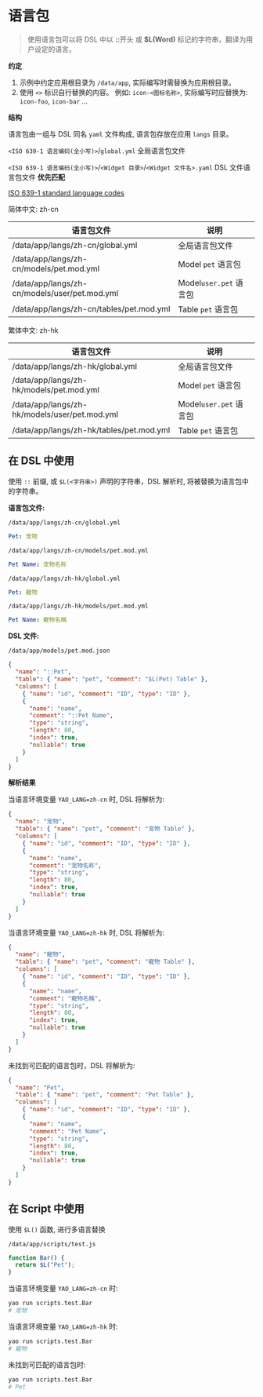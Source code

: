 # 语言包

<blockquote>
  使用语言包可以将 DSL 中以 <strong>::</strong>开头 或 <strong>$L(Word)</strong>
  标记的字符串，翻译为用户设定的语言。
</blockquote>

**约定**

1. 示例中约定应用根目录为 `/data/app`, 实际编写时需替换为应用根目录。
2. 使用 `<>` 标识自行替换的内容。 例如: `icon-<图标名称>`, 实际编写时应替换为: `icon-foo`, `icon-bar` ...

**结构**

语言包由一组与 DSL 同名 `yaml` 文件构成, 语言包存放在应用 `langs` 目录。

`<ISO 639-1 语言编码(全小写)>`/`global.yml` 全局语言包文件

`<ISO 639-1 语言编码(全小写)>`/`<Widget 目录>`/`<Widget 文件名>.yaml` DSL 文件语言包文件 **优先匹配**

[ISO 639-1 standard language codes](https://www.andiamo.co.uk/resources/iso-language-codes/)

简体中文: zh-cn

| 语言包文件                                    | 说明                   |
| --------------------------------------------- | ---------------------- |
| /data/app/langs/zh-cn/global.yml              | 全局语言包文件         |
| /data/app/langs/zh-cn/models/pet.mod.yml      | Model `pet` 语言包     |
| /data/app/langs/zh-cn/models/user/pet.mod.yml | Model`user.pet` 语言包 |
| /data/app/langs/zh-cn/tables/pet.mod.yml      | Table `pet` 语言包     |

繁体中文: zh-hk

| 语言包文件                                    | 说明                   |
| --------------------------------------------- | ---------------------- |
| /data/app/langs/zh-hk/global.yml              | 全局语言包文件         |
| /data/app/langs/zh-hk/models/pet.mod.yml      | Model `pet` 语言包     |
| /data/app/langs/zh-hk/models/user/pet.mod.yml | Model`user.pet` 语言包 |
| /data/app/langs/zh-hk/tables/pet.mod.yml      | Table `pet` 语言包     |

## 在 DSL 中使用

使用 `::` 前缀, 或 `$L(<字符串>)` 声明的字符串，DSL 解析时, 将被替换为语言包中的字符串。

**语言包文件:**

`/data/app/langs/zh-cn/global.yml`

```yaml
Pet: 宠物
```

`/data/app/langs/zh-cn/models/pet.mod.yml`

```yaml
Pet Name: 宠物名称
```

`/data/app/langs/zh-hk/global.yml`

```yaml
Pet: 寵物
```

`/data/app/langs/zh-hk/models/pet.mod.yml`

```yaml
Pet Name: 寵物名稱
```

**DSL 文件:**

`/data/app/models/pet.mod.json`

```json
{
  "name": "::Pet",
  "table": { "name": "pet", "comment": "$L(Pet) Table" },
  "columns": [
    { "name": "id", "comment": "ID", "type": "ID" },
    {
      "name": "name",
      "comment": "::Pet Name",
      "type": "string",
      "length": 80,
      "index": true,
      "nullable": true
    }
  ]
}
```

**解析结果**

当语言环境变量 `YAO_LANG=zh-cn` 时, DSL 将解析为:

```json
{
  "name": "宠物",
  "table": { "name": "pet", "comment": "宠物 Table" },
  "columns": [
    { "name": "id", "comment": "ID", "type": "ID" },
    {
      "name": "name",
      "comment": "宠物名称",
      "type": "string",
      "length": 80,
      "index": true,
      "nullable": true
    }
  ]
}
```

当语言环境变量 `YAO_LANG=zh-hk` 时, DSL 将解析为:

```json
{
  "name": "寵物",
  "table": { "name": "pet", "comment": "寵物 Table" },
  "columns": [
    { "name": "id", "comment": "ID", "type": "ID" },
    {
      "name": "name",
      "comment": "寵物名稱",
      "type": "string",
      "length": 80,
      "index": true,
      "nullable": true
    }
  ]
}
```

未找到可匹配的语言包时，DSL 将解析为:

```json
{
  "name": "Pet",
  "table": { "name": "pet", "comment": "Pet Table" },
  "columns": [
    { "name": "id", "comment": "ID", "type": "ID" },
    {
      "name": "name",
      "comment": "Pet Name",
      "type": "string",
      "length": 80,
      "index": true,
      "nullable": true
    }
  ]
}
```

## 在 Script 中使用

使用 `$L()` 函数, 进行多语言替换

`/data/app/scripts/test.js`

```javascript
function Bar() {
  return $L("Pet");
}
```

当语言环境变量 `YAO_LANG=zh-cn` 时:

```bash
yao run scripts.test.Bar
# 宠物
```

当语言环境变量 `YAO_LANG=zh-hk` 时:

```bash
yao run scripts.test.Bar
# 寵物
```

未找到可匹配的语言包时:

```bash
yao run scripts.test.Bar
# Pet
```
